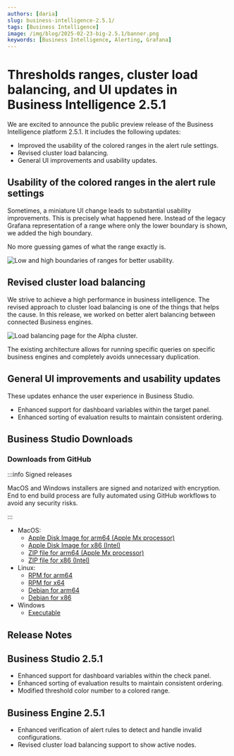 ```yaml
---
authors: [daria]
slug: business-intelligence-2.5.1/
tags: [Business Intelligence]
image: /img/blog/2025-02-23-big-2.5.1/banner.png
keywords: [Business Intelligence, Alerting, Grafana]
---
```



# Thresholds ranges, cluster load balancing, and UI updates in Business Intelligence 2.5.1

We are excited to announce the public preview release of the Business Intelligence platform 2.5.1. It includes the following updates:

- Improved the usability of the colored ranges in the alert rule settings.
- Revised cluster load balancing.
- General UI improvements and usability updates.

## Usability of the colored ranges in the alert rule settings

Sometimes, a miniature UI change leads to substantial usability improvements. This is precisely what happened here. Instead of the legacy Grafana representation of a range where only the lower boundary is shown, we added the high boundary.

No more guessing games of what the range exactly is.

<Image
  title="Low and high boundaries of ranges for better usability."
  src="/img/blog/2025-02-23-big-2.5.1/range.png"
/>

## Revised cluster load balancing

We strive to achieve a high performance in business intelligence. The revised approach to cluster load balancing is one of the things that helps the cause. In this release, we worked on better alert balancing between connected Business engines.

<Image
  title="Load balancing page for the Alpha cluster."
  src="/img/blog/2025-02-14-big-2.5.0/cluster-lb.png"
/>

The existing architecture allows for running specific queries on specific business engines and completely avoids unnecessary duplication.

## General UI improvements and usability updates

These updates enhance the user experience in Business Studio.

- Enhanced support for dashboard variables within the target panel.
- Enhanced sorting of evaluation results to maintain consistent ordering.

## Business Studio Downloads

### Downloads from GitHub

:::info Signed releases

MacOS and Windows installers are signed and notarized with encryption. End to end build process are fully automated using GitHub workflows to avoid any security risks.

:::

- MacOS:
  - [Apple Disk Image for arm64 (Apple Mx processor)](https://github.com/VolkovLabs/business-intelligence/releases/download/v2.5.1/Business.Studio-2.5.1-arm64.dmg)
  - [Apple Disk Image for x86 (Intel)](https://github.com/VolkovLabs/business-intelligence/releases/download/v2.5.1/Business.Studio-2.5.1-x64.dmg)
  - [ZIP file for arm64 (Apple Mx processor)](https://github.com/VolkovLabs/business-intelligence/releases/download/v2.5.1/Business.Studio-darwin-arm64-2.5.1.zip)
  - [ZIP file for x86 (Intel)](https://github.com/VolkovLabs/business-intelligence/releases/download/v2.5.1/Business.Studio-darwin-x64-2.5.1.zip)
- Linux:
  - [RPM for arm64](https://github.com/VolkovLabs/business-intelligence/releases/download/v2.5.1/business-studio-2.5.1-1.arm64.rpm)
  - [RPM for x64](https://github.com/VolkovLabs/business-intelligence/releases/download/v2.5.1/business-studio-2.5.1-1.x86_64.rpm)
  - [Debian for arm64](https://github.com/VolkovLabs/business-intelligence/releases/download/v2.5.1/business-studio_2.5.1_arm64.deb)
  - [Debian for x86](https://github.com/VolkovLabs/business-intelligence/releases/download/v2.5.1/business-studio_2.5.1_amd64.deb)
- Windows
  - [Executable](https://github.com/VolkovLabs/business-intelligence/releases/download/v2.5.1/Business.Studio-2.5.1.Setup.exe)

<GettingStarted />

## Release Notes

## Business Studio 2.5.1

- Enhanced support for dashboard variables within the check panel.
- Enhanced sorting of evaluation results to maintain consistent ordering.
- Modified threshold color number to a colored range.

## Business Engine 2.5.1

- Enhanced verification of alert rules to detect and handle invalid configurations.
- Revised cluster load balancing support to show active nodes.

<Feedback />
